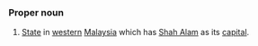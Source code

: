 ===Proper noun===
#[[State]] in [[western]] [[Malaysia]] which has [[Shah Alam]] as its [[capital]].
